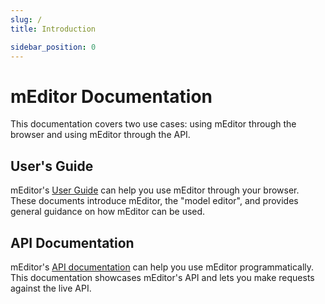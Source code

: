 ```yaml
---
slug: /
title: Introduction

sidebar_position: 0
---
```


# mEditor Documentation

This documentation covers two use cases: using mEditor through the browser and using mEditor through the API.

## User's Guide

mEditor's [User Guide](/user-guide/) can help you use mEditor through your browser. These documents introduce mEditor, the "model editor", and provides general guidance on how mEditor can be used.

## API Documentation

mEditor's [API documentation](/api) can help you use mEditor programmatically. This documentation showcases mEditor's API and lets you make requests against the live API.

